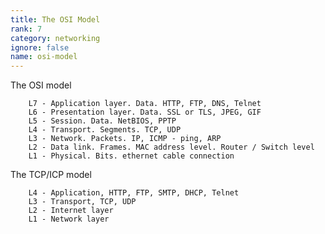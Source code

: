 ```yaml
---
title: The OSI Model
rank: 7
category: networking
ignore: false
name: osi-model
---
```


The OSI model

```
    L7 - Application layer. Data. HTTP, FTP, DNS, Telnet
    L6 - Presentation layer. Data. SSL or TLS, JPEG, GIF
    L5 - Session. Data. NetBIOS, PPTP
    L4 - Transport. Segments. TCP, UDP
    L3 - Network. Packets. IP, ICMP - ping, ARP
    L2 - Data link. Frames. MAC address level. Router / Switch level
    L1 - Physical. Bits. ethernet cable connection
```

The TCP/ICP model

```
    L4 - Application, HTTP, FTP, SMTP, DHCP, Telnet
    L3 - Transport, TCP, UDP
    L2 - Internet layer
    L1 - Network layer
```
